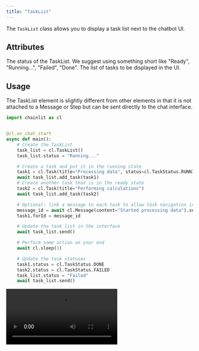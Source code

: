 ```yaml
---
title: "TaskList"
---
```


The `TaskList` class allows you to display a task list next to the chatbot UI.

## Attributes

<ParamField path="status" type="str">
  The status of the TaskList. We suggest using something short like "Ready",
  "Running...", "Failed", "Done".
</ParamField>

<ParamField path="tasks" type="Task">
  The list of tasks to be displayed in the UI.
</ParamField>

## Usage

The TaskList element is slightly different from other elements in that it is not attached to a Message or Step but can be sent directly to the chat interface.

```python
import chainlit as cl


@cl.on_chat_start
async def main():
    # Create the TaskList
    task_list = cl.TaskList()
    task_list.status = "Running..."

    # Create a task and put it in the running state
    task1 = cl.Task(title="Processing data", status=cl.TaskStatus.RUNNING)
    await task_list.add_task(task1)
    # Create another task that is in the ready state
    task2 = cl.Task(title="Performing calculations")
    await task_list.add_task(task2)

    # Optional: link a message to each task to allow task navigation in the chat history
    message_id = await cl.Message(content="Started processing data").send()
    task1.forId = message_id

    # Update the task list in the interface
    await task_list.send()

    # Perform some action on your end
    await cl.sleep(1)

    # Update the task statuses
    task1.status = cl.TaskStatus.DONE
    task2.status = cl.TaskStatus.FAILED
    task_list.status = "Failed"
    await task_list.send()

```

<Frame caption="Task List in action">
  <video
    controls
    autoPlay
    loop
    src="https://user-images.githubusercontent.com/13104895/251525854-57d1d9af-62a0-4f67-a530-1f0a3fc93488.mp4"
  />
</Frame>
